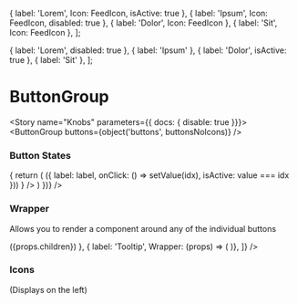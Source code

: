 


  { label: 'Lorem', Icon: FeedIcon, isActive: true },
  { label: 'Ipsum', Icon: FeedIcon, disabled: true },
  { label: 'Dolor', Icon: FeedIcon },
  { label: 'Sit', Icon: FeedIcon },
];

  { label: 'Lorem', disabled: true },
  { label: 'Ipsum' },
  { label: 'Dolor', isActive: true },
  { label: 'Sit' },
];

<Meta title="Components/ButtonGroup" decorators={[withKnobs]} component={ButtonGroup} />

# ButtonGroup

<ImportPath component={ButtonGroup} />

<Story name="Knobs" parameters={{ docs: { disable: true }}}>
  <ButtonGroup buttons={object('buttons', buttonsNoIcons)} />
</Story>

<Preview isExpanded>
  <ButtonGroup
    buttons={[
      { label: 'Lorem', disabled: true },
      { label: 'Ipsum' },
      { label: 'Dolor', isActive: true }
    ]} 
  />
</Preview>

<Props of={ButtonGroup} />
<Props of={GroupButton} />

### Button States

<Preview>
  <Story name="States">
    <State
      initialValue={1}
      onChange={console.log}
      render={((value, setValue) => {
        return (
          <ButtonGroup
            buttons={
              ['Lorem', 'Sit', 'Ipsum'].map((label, idx) => ({
                label: label, onClick: () => setValue(idx), isActive: value === idx
              }))
            }
          />
        )
      })}
    />
  </Story>
</Preview>

### Wrapper
Allows you to render a component around any of the individual buttons

<Preview>
  <Story name="Wrapper">
    <ButtonGroup buttons={[
      { label: 'Updatable', Wrapper: (props) => (<Updatable message="42">{props.children}</Updatable>) },
      { label: 'Tooltip',  Wrapper: (props) => (
        <Tooltip trigger={props.children} message="hey" maxWidth={240} />
      )},
    ]} 
    />
  </Story>
</Preview>



### Icons
(Displays on the left)

<Preview>
  <Story name="Icons">
    <ButtonGroup buttons={[
      { label: 'Lorem', Icon: FeedIcon },
      { label: 'Sit', Icon: FeedIcon  },
    ]} />
  </Story>
</Preview>
